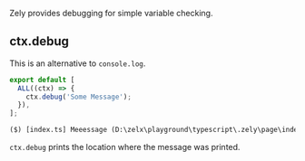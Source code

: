 Zely provides debugging for simple variable checking.

## ctx.debug

This is an alternative to `console.log`.

```ts
export default [
  ALL((ctx) => {
    ctx.debug('Some Message');
  }),
];
```

```txt
($) [index.ts] Meeessage (D:\zelx\playground\typescript\.zely\page\index.DJ2NOKNT.js:28:9)
```

`ctx.debug` prints the location where the message was printed.
